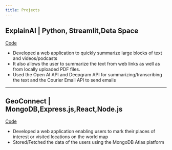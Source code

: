 ---
title: Projects
---

## ExplainAI | Python, Streamlit,Deta Space

  <a href="https://github.com/krmh04/ExplainAI" target="_blank">Code</a><br>    

 
- Developed a web application to quickly summarize large blocks of text and videos/podcasts
- It also allows the user to summarize the text from web links as well as from locally uploaded PDF files.
- Used the Open AI API and Deepgram API for summarizing/transcribing the text and the Courier Email API to send emails
 
 

----

## GeoConnect | MongoDB,Express.js,React,Node.js

 
  <a href="https://github.com/krmh04/GeoConnect" target="_blank">Code</a><br>

- Developed a web application enabling users to mark their places of interest or visited locations on the world map
- Stored/Fetched the data of the users using the MongoDB Atlas platform
 
 

